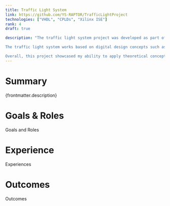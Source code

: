 ```yaml
---
title: Traffic Light System
link: https://github.com/YS-RAPTOR/TrafficLightProject
technologies: ["VHDL", "CPLDs", "Xilinx ISE"]
rank: 4
draft: true

description: "The traffic light system project was developed as part of my digital electronic design coursework, where I designed and coded a traffic light system using VHDL and Xilinx ISE for a CPLD. As the project leader, I worked closely with my team to create a functional system that met the project requirements.\n

The traffic light system works based on digital design concepts such as state machines, clocking, and signal timing. The system was designed to be reliable and accurate, ensuring the proper timing of traffic lights. Additionally, the project demonstrated my skills in digital design using VHDL and proficiency with Xilinx ISE.\n

Overall, this project showcased my ability to apply theoretical concepts to practical applications and to design functional systems. It demonstrated my proficiency in digital design and hardware engineering, and my ability to work with digital circuits and systems to meet project requirements effectively. Additionally, the project highlighted my problem-solving skills and my ability to troubleshoot and debug issues that arose during the project."
---
```


# Summary

{frontmatter.description}

# Goals & Roles

Goals and Roles

# Experience

Experiences

# Outcomes

Outcomes
